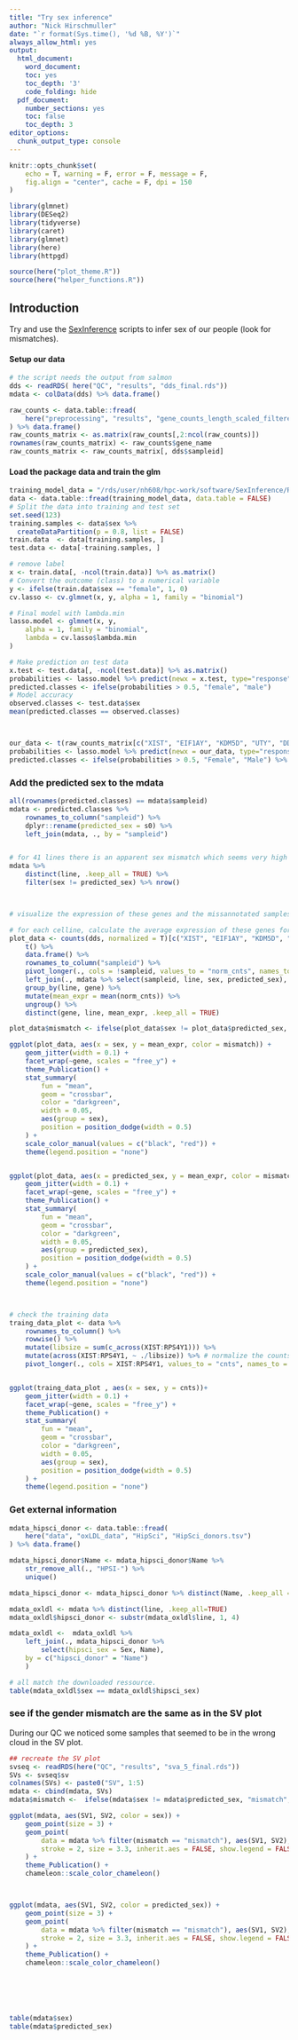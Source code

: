 ```yaml
---
title: "Try sex inference"
author: "Nick Hirschmuller"
date: "`r format(Sys.time(), '%d %B, %Y')`"
always_allow_html: yes
output:
  html_document:
    word_document:
    toc: yes
    toc_depth: '3'
    code_folding: hide
  pdf_document:
    number_sections: yes
    toc: false
    toc_depth: 3
editor_options: 
  chunk_output_type: console
---
```


```r
knitr::opts_chunk$set(
    echo = T, warning = F, error = F, message = F,
    fig.align = "center", cache = F, dpi = 150
)
```

```r
library(glmnet)
library(DESeq2)
library(tidyverse)
library(caret)
library(glmnet)
library(here)
library(httpgd)

source(here("plot_theme.R"))
source(here("helper_functions.R"))
```


## **Introduction**
Try and use the [SexInference](https://github.com/SexChrLab/SexInference) scripts to infer sex of our people (look for mismatches).


#### Setup our data
```r
# the script needs the output from salmon
dds <- readRDS( here("QC", "results", "dds_final.rds"))
mdata <- colData(dds) %>% data.frame()

raw_counts <- data.table::fread(
    here("preprocessing", "results", "gene_counts_length_scaled_filtered.tsv")
) %>% data.frame()
raw_counts_matrix <- as.matrix(raw_counts[,2:ncol(raw_counts)])
rownames(raw_counts_matrix) <- raw_counts$gene_name
raw_counts_matrix <- raw_counts_matrix[, dds$sampleid]
```


#### Load the package data and train the glm
```r
training_model_data = "/rds/user/nh608/hpc-work/software/SexInference/RNAseq/training_data/for_rna_sex_check.tsv"
data <- data.table::fread(training_model_data, data.table = FALSE)
# Split the data into training and test set
set.seed(123)
training.samples <- data$sex %>% 
  createDataPartition(p = 0.8, list = FALSE)
train.data  <- data[training.samples, ]
test.data <- data[-training.samples, ]

# remove label
x <- train.data[, -ncol(train.data)] %>% as.matrix()
# Convert the outcome (class) to a numerical variable
y <- ifelse(train.data$sex == "female", 1, 0)
cv.lasso <- cv.glmnet(x, y, alpha = 1, family = "binomial")

# Final model with lambda.min
lasso.model <- glmnet(x, y,
    alpha = 1, family = "binomial",
    lambda = cv.lasso$lambda.min
)

# Make prediction on test data
x.test <- test.data[, -ncol(test.data)] %>% as.matrix()
probabilities <- lasso.model %>% predict(newx = x.test, type="response")
predicted.classes <- ifelse(probabilities > 0.5, "female", "male")
# Model accuracy
observed.classes <- test.data$sex
mean(predicted.classes == observed.classes)



our_data <- t(raw_counts_matrix[c("XIST", "EIF1AY", "KDM5D", "UTY", "DDX3Y", "RPS4Y1"), ]) %>% as.matrix()
probabilities <- lasso.model %>% predict(newx = our_data, type="response")
predicted.classes <- ifelse(probabilities > 0.5, "Female", "Male") %>% data.frame()
```


### Add the predicted sex to the mdata
```r
all(rownames(predicted.classes) == mdata$sampleid)
mdata <- predicted.classes %>%
    rownames_to_column("sampleid") %>%
    dplyr::rename(predicted_sex = s0) %>%
    left_join(mdata, ., by = "sampleid")


# for 41 lines there is an apparent sex mismatch which seems very high
mdata %>%
    distinct(line, .keep_all = TRUE) %>%
    filter(sex != predicted_sex) %>% nrow()



# visualize the expression of these genes and the missannotated samples:

# for each celline, calculate the average expression of these genes for all conditions
plot_data <- counts(dds, normalized = T)[c("XIST", "EIF1AY", "KDM5D", "UTY", "DDX3Y", "RPS4Y1"), ] %>%
    t() %>%
    data.frame() %>%
    rownames_to_column("sampleid") %>%
    pivot_longer(., cols = !sampleid, values_to = "norm_cnts", names_to = "gene") %>%
    left_join(., mdata %>% select(sampleid, line, sex, predicted_sex), by = "sampleid") %>%
    group_by(line, gene) %>%
    mutate(mean_expr = mean(norm_cnts)) %>%
    ungroup() %>%
    distinct(gene, line, mean_expr, .keep_all = TRUE)

plot_data$mismatch <- ifelse(plot_data$sex != plot_data$predicted_sex, "mismatch", "match")

ggplot(plot_data, aes(x = sex, y = mean_expr, color = mismatch)) +
    geom_jitter(width = 0.1) +
    facet_wrap(~gene, scales = "free_y") +
    theme_Publication() +
    stat_summary(
        fun = "mean",
        geom = "crossbar",
        color = "darkgreen",
        width = 0.05,
        aes(group = sex),
        position = position_dodge(width = 0.5)
    ) +
    scale_color_manual(values = c("black", "red")) +
    theme(legend.position = "none")


ggplot(plot_data, aes(x = predicted_sex, y = mean_expr, color = mismatch)) +
    geom_jitter(width = 0.1) +
    facet_wrap(~gene, scales = "free_y") +
    theme_Publication() +
    stat_summary(
        fun = "mean",
        geom = "crossbar",
        color = "darkgreen",
        width = 0.05,
        aes(group = predicted_sex),
        position = position_dodge(width = 0.5)
    ) +
    scale_color_manual(values = c("black", "red")) +
    theme(legend.position = "none")



# check the training data
traing_data_plot <- data %>% 
    rownames_to_column() %>%
    rowwise() %>%
    mutate(libsize = sum(c_across(XIST:RPS4Y1))) %>% 
    mutate(across(XIST:RPS4Y1, ~ ./libsize)) %>% # normalize the counts by libsize 
    pivot_longer(., cols = XIST:RPS4Y1, values_to = "cnts", names_to = "gene")  


ggplot(traing_data_plot , aes(x = sex, y = cnts))+
    geom_jitter(width = 0.1) +
    facet_wrap(~gene, scales = "free_y") +
    theme_Publication() +
    stat_summary(
        fun = "mean",
        geom = "crossbar",
        color = "darkgreen",
        width = 0.05,
        aes(group = sex),
        position = position_dodge(width = 0.5)
    ) +
    theme(legend.position = "none")
```



### Get external information
```r
mdata_hipsci_donor <- data.table::fread(
    here("data", "oxLDL_data", "HipSci", "HipSci_donors.tsv")
) %>% data.frame()

mdata_hipsci_donor$Name <- mdata_hipsci_donor$Name %>%
    str_remove_all(., "HPSI-") %>%
    unique()

mdata_hipsci_donor <- mdata_hipsci_donor %>% distinct(Name, .keep_all = TRUE)

mdata_oxldl <- mdata %>% distinct(line, .keep_all=TRUE)
mdata_oxldl$hipsci_donor <- substr(mdata_oxldl$line, 1, 4) 

mdata_oxldl <-  mdata_oxldl %>%
    left_join(., mdata_hipsci_donor %>%
        select(hipsci_sex = Sex, Name),
    by = c("hipsci_donor" = "Name")
    )

# all match the downloaded ressource. 
table(mdata_oxldl$sex == mdata_oxldl$hipsci_sex)
```


### see if the gender mismatch are the same as in the SV plot
During our QC we noticed some samples that seemed to be in the wrong cloud in the SV plot.
```r
## recreate the SV plot
svseq <- readRDS(here("QC", "results", "sva_5_final.rds"))
SVs <- svseq$sv
colnames(SVs) <- paste0("SV", 1:5)
mdata <- cbind(mdata, SVs)
mdata$mismatch <-  ifelse(mdata$sex != mdata$predicted_sex, "mismatch", "match")

ggplot(mdata, aes(SV1, SV2, color = sex)) +
    geom_point(size = 3) +
    geom_point(
        data = mdata %>% filter(mismatch == "mismatch"), aes(SV1, SV2), color = "red", shape = 21,
        stroke = 2, size = 3.3, inherit.aes = FALSE, show.legend = FALSE
    ) +
    theme_Publication() +
    chameleon::scale_color_chameleon()



ggplot(mdata, aes(SV1, SV2, color = predicted_sex)) +
    geom_point(size = 3) +
    geom_point(
        data = mdata %>% filter(mismatch == "mismatch"), aes(SV1, SV2), color = "red", shape = 21,
        stroke = 2, size = 3.3, inherit.aes = FALSE, show.legend = FALSE
    ) +
    theme_Publication() +
    chameleon::scale_color_chameleon()




 

table(mdata$sex)
table(mdata$predicted_sex)

```

